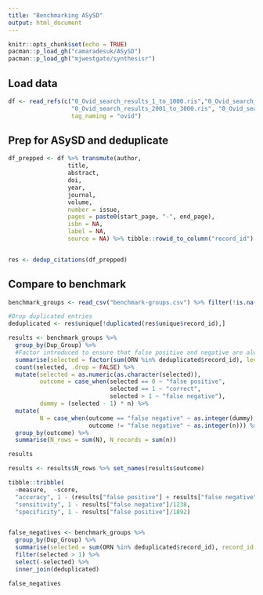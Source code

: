 ```yaml
---
title: "Benchmarking ASySD"
output: html_document
---
```


```r
knitr::opts_chunk$set(echo = TRUE)
pacman::p_load_gh("camaradesuk/ASySD")
pacman::p_load_gh("mjwestgate/synthesisr")
```

## Load data

```r
df <- read_refs(c("0_Ovid_search_results_1_to_1000.ris","0_Ovid_search_results_1001_to_2000.ris",
                  "0_Ovid_search_results_2001_to_3000.ris", "0_Ovid_search_results_3001_to_3130.ris"),
                  tag_naming = "ovid")
```

## Prep for ASySD and deduplicate


```r
df_prepped <- df %>% transmute(author, 
                 title, 
                 abstract, 
                 doi,
                 year,
                 journal,
                 volume,
                 number = issue,
                 pages = paste0(start_page, "-", end_page),
                 isbn = NA, 
                 label = NA,
                 source = NA) %>% tibble::rowid_to_column("record_id")


res <- dedup_citations(df_prepped)
```

## Compare to benchmark

```r
benchmark_groups <- read_csv("benchmark-groups.csv") %>% filter(!is.na(Dup_Group))

#Drop duplicated entries
deduplicated <- res$unique[!duplicated(res$unique$record_id),]

results <- benchmark_groups %>% 
  group_by(Dup_Group) %>%
  #Factor introduced to ensure that false positive and negative are always included - even when 0
  summarise(selected = factor(sum(ORN %in% deduplicated$record_id), levels = 0:20)) %>% 
  count(selected, .drop = FALSE) %>%
  mutate(selected = as.numeric(as.character(selected)),
         outcome = case_when(selected == 0 ~ "false positive",
                             selected == 1 ~ "correct",
                             selected > 1 ~ "false negative"),
         dummy = (selected - 1) * n) %>%
  mutate(
         N = case_when(outcome == "false negative" ~ as.integer(dummy),
                       outcome != "false negative" ~ as.integer(n))) %>%
  group_by(outcome) %>%
  summarise(N_rows = sum(N), N_records = sum(n))

results

results <- results$N_rows %>% set_names(results$outcome)

tibble::tribble(
  ~measure,  ~score,
  "accuracy", 1 - (results["false positive"] + results["false negative"])/nrow(df),
  "sensitivity", 1 - results["false negative"]/1238,
  "specificity", 1 - results["false positive"]/1892)


false_negatives <- benchmark_groups %>% 
  group_by(Dup_Group) %>%
  summarise(selected = sum(ORN %in% deduplicated$record_id), record_id = as.character(ORN[ORN %in% deduplicated$record_id])) %>% 
  filter(selected > 1) %>% 
  select(-selected) %>%
  inner_join(deduplicated)

false_negatives


```

